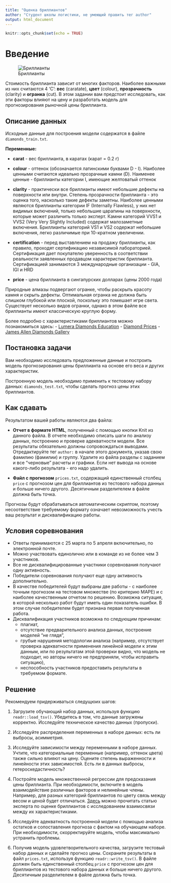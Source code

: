 ```yaml
---
title: "Оценка бриллиантов"
author: "Студент школы логистики, не умеющий править тег author"
output: html_document
---
```


```r
knitr::opts_chunk$set(echo = TRUE)
```

# Введение

![Бриллианты](diamonds.jpg)

Стоимость бриллианта зависит от многих факторов. Наиболее важными из них считаются 4 'C': **вес** (caratate), **цвет** (colour), **прозрачность** (clarity) и **огранка** (cut). В этом задании вам предстоит исследовать, как эти факторы влияют на цену и разработать модель для прогнозирования рыночной цены бриллианта. 

## Описание данных

Исходные данные для построения модели содержатся в файле `diamonds_train.txt`.

**Переменные:**

- **carat** - вес бриллианта, в каратах (карат = 0.2 г)

- **colour** - оттенок (обозначается латинскими буквами D - I). Наиболее ценными считаются идеально прозрачные камни (D). Наименее ценные - бриллианты категории I, имеющие желтоватый оттенок

- **clarity** - практически все бриллианты имеют небольшие дефекты на поверхности или внутри. Степень прозрачности бриллианта - это оценка того, насколько такие дефекты заметны. Наиболее ценными являются бриллианты категории IF (Internally Flawless), у них нет видимых включений, только небольшие царапины на поверхности, которые может различить только эксперт. Камни категорий VVS1 и VVS2 (Very Very Slightly Included) содержат малозаметные включения. Бриллианты категорий VS1 и VS2 содержат небольшие включения, легко различимые при 10-кратном увеличении. 

- **certification**  - перед выставлением на продажу бриллианты, как правило, проходят сертификацию независимой лабораторией. Сертификация дает покупателю уверенность в соответствии реальности заявленных продавцом характеристик бриллианта. Сертификацией занимаются 3 международные организации - GIA, IGI и HRD 

- **price** - цена бриллианта в сингапурских долларах (цены 2000 года)

Природные алмазы подвергают огранке, чтобы раскрыть красоту камня и скрыть дефекты. Оптимальная огранка не должна быть слишком глубокой или плоской, поскольку это  помешает игре света. Существует несколько видов огранки, однако в этом файле все бриллианты имеют классическую круглую форму.

Более подробно с характеристиками бриллиантов можно познакомиться здесь:
- [Lumera Diamonds Education](http://www.lumeradiamonds.com/diamond-education/index)
- [Diamond Prices](https://www.diamonds.pro/diamond-prices/)
- [James Allen Diamonds Gallery](http://www.jamesallen.com/loose-diamonds/all-diamonds/)



## Постановка задачи

Вам необходимо исследовать предложенные данные и построить модель прогнозирования цены бриллианта на основе его веса и других характеристик. 

Построенную модель необходимо применить к тестовому набору данных: `diamonds_test.txt`, чтобы сделать прогноз цены этих бриллиантов.

## Как сдавать

Результатом вашей работы являются два файла: 

  - **Отчет в формате HTML**, полученный с помощью кнопки Knit из данного файла. В отчете необходимо описать шаги по анализу данных, построению и проверке адекватности модели. Все результаты обязательно должны сопровождаться выводами. Отредактируйте тег `author:` в начале этого документа, указав свою фамилию (фамилии) и группу. Удалите из файла разделы с заданием и все "черновые" расчеты и графики. Если нет вывода на основе какого-либо результата - его надо удалить.
  
  - **Файл с прогнозом** `prices.txt`, содержащий единственный столбец `price` с прогнозом цен для бриллиантов из тестового набора данных и больше ничего другого. Десятичным разделителем в файле должна быть точка.
  
  Прогнозы будут обрабатываться автоматическим скриптом, поэтому несоответствие требуемому формату означает невозможность учесть ваш результат и дисквалификацию работы. 
  

## Условия соревнования

- Ответы принимаются с 25 марта по 5 апреля включительно, по электронной почте.
- Можно участвовать единолично или в команде из не более чем 3 участников.
- Все не дисквалифицированные участники соревнования получают одну активность.
- Победители соревнования получают еще одну активность дополнительно.
- В качестве победителей будут выбраны две работы - с наиболее точным прогнозом на тестовом множестве (по критерию MAPE) и с наиболее качественным отчетом по решению. Возможна ситуация, в которой несколько работ будут иметь один показатель ошибки. В этом случае победителем будет признана первая полученная работа.
- Дисквалификация участников возможна по следующим причинам: 
    - плагиат, 
    - отсутствие предварительного анализа данных, построение моделей "не глядя",
    - грубые нарушения методологии анализа (например, отсутствует проверка адекватности применения линейной модели к этим данным, или по результатам этой проверки видно, что модель не подходит, но авторы ничего не предприняли, чтобы исправить ситуацию), 
    - неспособность участников предоставить результаты в требуемом формате.

## Решение

Рекомендуем придерживаться следущюих шагов:

 1. Загрузите обучающий набор данных, используя функцию `readr::load_tsv()`. Убедитесь в том, что данные загружены корректно. Исследуйте техническое качество данных (пропуски).
 
 2. Исследуйте распределения переменных в наборе данных: есть ли выбросы, асимметрия.
 
 3. Исследуйте зависимости между переменными в наборе данных. Учтите, что категориальные переменные (например, оттенок цвета) также сильно влияют на цену. Оцените степень выраженности и линейности этих зависимостей. Есть ли в данных выбросы, гетероскедастичность?
 
 4. Постройте модель множественной регрессии для предсказания цены бриллианта. При необходимости, включите в модель взаимодействие различных факторов и нелинейные члены. Например, для разных категорий бриллиантов по цвету связь между весом и ценой будет отличаться. [Здесь](https://www.diamonds.pro/diamond-prices/) можно прочитать статью эксперта по оценке бриллиантов с исследованием взаимосвязи между их характеристиками.
 
 5. Исследуйте адекватность построенной модели с помощью анализа остатков и сопоставления прогноза с фактом на обучающем наборе. При необходимости, скорректируйте модель, чтобы максимально устранить проблемы.
 
 
 6. Получив модель удовлетворительного качества, загрузите тестовый набор данных и сделайте прогноз цены. Сохраните результаты в файл `prices.txt`, используя функцию `readr::write_tsv()`. В файле должен быть единственный столбец `price` с прогнозом цен для бриллиантов из тестового набора данных и больше ничего другого. Десятичным разделителем в файле должна быть точка. 
 

 
 
